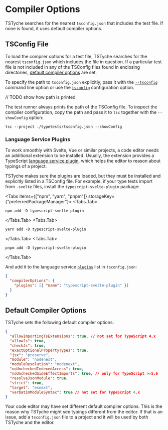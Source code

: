 
# Compiler Options

TSTyche searches for the nearest `tsconfig.json` that includes the test file. If none is found, it uses default compiler options.

## TSConfig File

To load the compiler options for a test file, TSTyche searches for the nearest `tsconfig.json` which includes the file in question. If a particular test file is not included in any of the TSConfig files found in enclosing directories, [default compiler options](#default-compiler-options) are set.

To specify the path to `tsconfig.json` explicitly, pass it with the [`--tsconfig`](../reference/command-line.mdx#tsconfig) command line option or use the [`tsconfig`](../reference/config-file.mdx#tsconfig) configuration option.

// TODO show how path is printed

<Tip>

The test runner always prints the path of the TSConfig file. To inspect the compiler configuration, copy the path and pass it to `tsc` together with the `--showConfig` option:

```shell
tsc --project ./typetests/tsconfig.json --showConfig
```

</Tip>

### Language Service Plugins

To work smoothly with Svelte, Vue or similar projects, a code editor needs an additional extension to be installed. Usually, the extension provides a TypeScript [language service plugin](https://github.com/microsoft/TypeScript/wiki/Writing-a-Language-Service-Plugin), which helps the editor to reason about typings of a project.

TSTyche makes sure the plugins are loaded, but they must be installed and explicitly listed in a TSConfig file. For example, if your type tests import from `.svelte` files, install the `typescript-svelte-plugin` package:

<Tabs items={["npm", "yarn", "pnpm"]} storageKey={"preferredPackageManager"}>
<Tabs.Tab>

```shell
npm add -D typescript-svelte-plugin
```

</Tabs.Tab>
<Tabs.Tab>

```shell
yarn add -D typescript-svelte-plugin
```

</Tabs.Tab>
<Tabs.Tab>

```shell
pnpm add -D typescript-svelte-plugin
```

</Tabs.Tab>
</Tabs>

And add it to the language service [`plugins`](https://typescriptlang.org/tsconfig#plugins) list in `tsconfig.json`:

```json
{
  "compilerOptions": {
    "plugins": [{ "name": "typescript-svelte-plugin" }]
  }
}
```

## Default Compiler Options

TSTyche sets the following default compiler options:

```json
{
  "allowImportingTsExtensions": true, // not set for TypeScript 4.x
  "allowJs": true,
  "checkJs": true,
  "exactOptionalPropertyTypes": true,
  "jsx": "preserve",
  "module": "nodenext",
  "moduleResolution": "nodenext",
  "noUncheckedIndexedAccess": true,
  "noUncheckedSideEffectImports": true, // only for TypeScript >=5.6
  "resolveJsonModule": true,
  "strict": true,
  "target": "esnext",
  "verbatimModuleSyntax": true // not set for TypeScript 4.x
}
```

<Note>

Your code editor may have set different default compiler options. This is the reason why TSTyche might see typings different from the editor. If that is an issue, add a `tsconfig.json` file to a project and it will be used by both TSTyche and the editor.

</Note>
